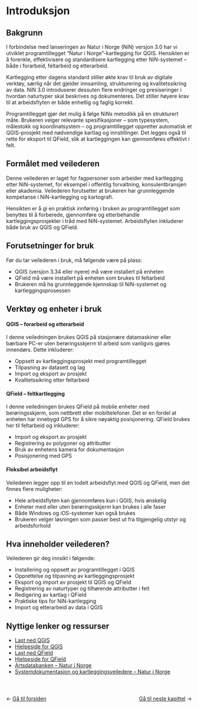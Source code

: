 # Introduksjon {#introduksjon}

## Bakgrunn

I forbindelse med lanseringen av Natur i Norge (NiN) versjon 3.0 har vi utviklet programtillegget "Natur i Norge"-kartlegging for QGIS. Hensikten er å forenkle, effektivisere og standardisere kartlegging etter NiN-systemet -- både i forarbeid, feltarbeid og etterarbeid.

Kartlegging etter dagens standard stiller økte krav til bruk av digitale verktøy, særlig når det gjelder innsamling, strukturering og kvalitetssikring av data. NiN 3.0 introduserer dessuten flere endringer og presiseringer i hvordan naturtyper skal beskrives og dokumenteres. Det stiller høyere krav til at arbeidsflyten er både enhetlig og faglig korrekt.

Programtillegget gjør det mulig å følge NiNs metodikk på en strukturert måte. Brukeren velger relevante spesifikasjoner -- som typesystem, målestokk og koordinatsystem -- og programtillegget oppretter automatisk et QGIS-prosjekt med nødvendige kartlag og innstillinger. Det legges også til rette for eksport til QField, slik at kartleggingen kan gjennomføres effektivt i felt.

## Formålet med veilederen

Denne veilederen er laget for fagpersoner som arbeider med kartlegging etter NiN-systemet, for eksempel i offentlig forvaltning, konsulentbransjen eller akademia. Veilederen forutsetter at brukeren har grunnleggende kompetanse i NiN-kartlegging og kartografi.

Hensikten er å gi en praktisk innføring i bruken av programtillegget som benyttes til å forberede, gjennomføre og etterbehandle kartleggingsprosjekter i tråd med NiN-systemet. Arbeidsflyten inkluderer både bruk av QGIS og QField.

## Forutsetninger for bruk

Før du tar veilederen i bruk, må følgende være på plass:

-   QGIS (versjon 3.34 eller nyere) må være installert på enheten
-   QField må være installert på enheten som brukes til feltarbeid
-   Brukeren må ha grunnleggende kjennskap til NiN-systemet og kartleggingsprosessen

## Verktøy og enheter i bruk

#### QGIS -- forarbeid og etterarbeid {.unnumbered}

I denne veiledningen brukes QGIS på stasjonære datamaskiner eller bærbare PC-er uten berøringsskjerm til arbeid som vanligvis gjøres innendørs. Dette inkluderer:

-   Oppsett av kartleggingsprosjekt med programtillegget
-   Tilpasning av datasett og lag
-   Import og eksport av prosjekt
-   Kvalitetssikring etter feltarbeid

#### QField -- feltkartlegging {.unnumbered}

I denne veiledningen brukes QField på mobile enheter med berøringsskjerm, som nettbrett eller mobiltelefoner. Det er en fordel at enheten har innebygd GPS for å sikre nøyaktig posisjonering. QField brukes her til feltarbeid og inkluderer:

-   Import og eksport av prosjekt
-   Registrering av polygoner og attributter
-   Bruk av enhetens kamera for dokumentasjon
-   Posisjonering med GPS

#### Fleksibel arbeidsflyt {.unnumbered}

Veilederen legger opp til en todelt arbeidsflyt med QGIS og QField, men det finnes flere muligheter:

-   Hele arbeidsflyten kan gjennomføres kun i QGIS, hvis ønskelig
-   Enheter med eller uten berøringsskjerm kan brukes i alle faser
-   Både Windows og iOS-systemer kan også brukes
-   Brukeren velger løsningen som passer best ut fra tilgjengelig utstyr og arbeidsforhold

## Hva inneholder veilederen?

Veilederen gir deg innsikt i følgende:

-   Installering og oppsett av programtillegget i QGIS
-   Opprettelse og tilpasning av kartleggingsprosjekt
-   Eksport og import av prosjekt til QGIS og QField
-   Registrering av naturtyper og tilhørende attributter i felt
-   Redigering av kartlag i QField
-   Praktiske tips for NiN-kartlegging
-   Import og etterarbeid av data i QGIS

## Nyttige lenker og ressurser

-   [Last ned QGIS](https://qgis.org)
-   [Hjelpeside for QGIS](https://docs.qgis.org/3.34/en/docs/training_manual/index.html)
-   [Last ned QField](https://qfield.org)
-   [Hjelpeside for QField](https://docs.qfield.org/get-started/tutorials/get-started-qfs/)
-   [Artsdatabanken -- Natur i Norge](https://naturinorge.artsdatabanken.no/)
-   [Systemdokumentasjon og kartleggingsveiledere -- Natur i Norge](https://artsdatabanken.no/Pages/345456)

::: {style="display: flex; justify-content: space-between; margin-top: 3em;"}
<div>

← <a href="index.html">Gå til forsiden</a>

</div>

<div>

<a href="feltutstyr.html">Gå til neste kapittel</a> →

</div>
:::
